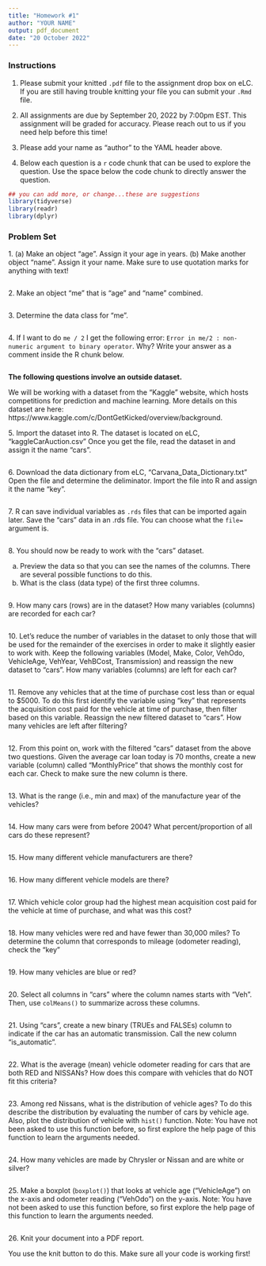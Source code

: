 ```yaml
---
title: "Homework #1"
author: "YOUR NAME"
output: pdf_document
date: "20 October 2022"
---
```


### **Instructions**

1. Please submit your knitted `.pdf` file to the assignment drop box on eLC. If you are still having trouble knitting your file you can submit your `.Rmd` file.

2. All assignments are due by September 20, 2022 by 7:00pm EST. This assignment will be graded for accuracy. Please reach out to us if you need help before this time! 

3. Please add your name as "author" to the YAML header above.

4. Below each question is a `r` code chunk that can be used to explore the question. Use the space below the code chunk to directly answer the question.

```r
## you can add more, or change...these are suggestions
library(tidyverse)
library(readr)
library(dplyr)
```

### **Problem Set**

1\. (a) Make an object "age". Assign it your age in years. (b) Make another object "name". Assign it your name. Make sure to use quotation marks for anything with text!

```r

```

2\. Make an object "me" that is "age" and "name" combined.

```r

```

3\. Determine the data class for "me".

```r

```

4\. If I want to do `me / 2` I get the following error: `Error in me/2 : non-numeric argument to binary operator`. Why? Write your answer as a comment inside the R chunk below.

```r

```

**The following questions involve an outside dataset.** 

We will be working with a dataset from the "Kaggle" website, which hosts competitions for prediction and machine learning. More details on this dataset are here: https://www.kaggle.com/c/DontGetKicked/overview/background.

5\. Import the dataset into R. The dataset is located on eLC, "kaggleCarAuction.csv" Once you get the file, read the dataset in and assign it the name "cars".

```r

```

6\. Download the data dictionary from eLC, "Carvana_Data_Dictionary.txt" Open the file and determine the deliminator. Import the file into R and assign it the name "key".  

```r

```

7\. R can save individual variables as `.rds` files that can be imported again later. Save the "cars" data in an .rds file. You can choose what the `file=` argument is.

```r

```

8\. You should now be ready to work with the "cars" dataset.

(a) Preview the data so that you can see the names of the columns. There are several possible functions to do this.
(b) What is the class (data type) of the first three columns. 

```r

```

9\. How many cars (rows) are in the dataset? How many variables (columns) are recorded for each car? 

```r

```

10\. Let's reduce the number of variables in the dataset to only those that will be used for the remainder of the exercises in order to make it slightly easier to work with. Keep the following variables (Model, Make, Color, VehOdo, VehicleAge, VehYear, VehBCost, Transmission) and reassign the new dataset to "cars". How many variables (columns) are left for each car?

```r

```


11\. Remove any vehicles that at the time of purchase cost less than or equal to $5000. To do this first identify the variable using "key" that represents the acquisition cost paid for the vehicle at time of purchase, then filter based on this variable. Reassign the new filtered dataset to "cars". How many vehicles are left after filtering?

```r

```

12\. From this point on, work with the filtered "cars" dataset from the above two questions. Given the average car loan today is 70 months, create a new variable (column) called "MonthlyPrice" that shows the monthly cost for each car. Check to make sure the new column is there.

```r

```

13\. What is the range (i.e., min and max) of the manufacture year of the vehicles?

```r

```

14\. How many cars were from before 2004? What percent/proportion of all cars do these represent?

```r

```

15\. How many different vehicle manufacturers are there?


```r

```

16\. How many different vehicle models are there?

```r

```

17\. Which vehicle color group had the highest mean acquisition cost paid for the vehicle at time of purchase, and what was this cost? 


```r

```

18\. How many vehicles were red and have fewer than 30,000 miles? To determine the column that corresponds to mileage (odometer reading), check the "key"

```r

```

19\. How many vehicles are blue or red?


```r

```

20\. Select all columns in "cars" where the column names starts with "Veh". Then, use `colMeans()` to summarize across these columns.

```r

```

21\. Using "cars", create a new binary (TRUEs and FALSEs) column to indicate if the car has an automatic transmission. Call the new column "is_automatic".

```r

```

22\. What is the average (mean) vehicle odometer reading for cars that are both RED and NISSANs? How does this compare with vehicles that do NOT fit this criteria?

```r

```

23\. Among red Nissans, what is the distribution of vehicle ages? To do this describe the distribution by evaluating the number of cars by vehicle age. Also, plot the distribution of vehicle with `hist()` function. Note: You have not been asked to use this function before, so first explore the help page of this function to learn the arguments needed.

```r

```

24\. How many vehicles are made by Chrysler or Nissan and are white or silver?

```r

```

25\. Make a boxplot (`boxplot()`) that looks at vehicle age ("VehicleAge") on the x-axis and odometer reading ("VehOdo") on the y-axis. Note: You have not been asked to use this function before, so first explore the help page of this function to learn the arguments needed.

```r

```

26\. Knit your document into a PDF report.

You use the knit button to do this. Make sure all your code is working first!
